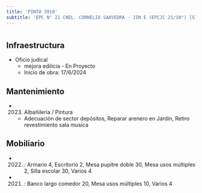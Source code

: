 ```yaml
---
title: 'PINTO 3910'
subtitle: 'EPC N° 21 CNEL. CORNELIO SAAVEDRA - JIN E (EPCJC 21/10°) [S]'
---
```


#
## Infraestructura

* Oficio judical 
    + mejora edilicia - En Proyecto 
    + Inicio de obra: 17/6/2024 






## Mantenimiento

*  (2023) Albañileria / Pintura 
    + Adecuación de sector depósitos, Reparar arenero en Jardín, Retiro revestimiento sala musica





## Mobiliario

*  (2022) : Armario 4, Escritorio 2, Mesa pupitre doble 30, Mesa usos múltiples 2, Silla escolar 30, Varios 4 

*  (2021) : Banco largo comedor 20, Mesa usos múltiples 10, Varios 4 



